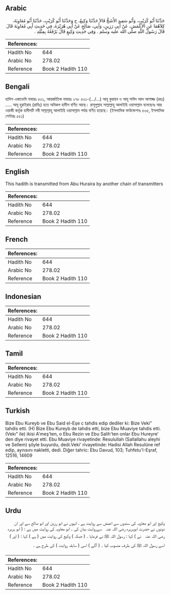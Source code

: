 ## Arabic


<div dir="rtl" lang="ar" style={{fontSize:'larger',backgroundColor:'#f8f9fa',padding:20}}>
حَدَّثَنَا أَبُو كُرَيْبٍ، وَأَبُو سَعِيدٍ الأَشَجُّ قَالاَ حَدَّثَنَا وَكِيعٌ، ح وَحَدَّثَنَا أَبُو كُرَيْبٍ، حَدَّثَنَا أَبُو مُعَاوِيَةَ، كِلاَهُمَا عَنِ الأَعْمَشِ، عَنْ أَبِي رَزِينٍ، وَأَبِي، صَالِحٍ عَنْ أَبِي هُرَيْرَةَ، فِي حَدِيثِ أَبِي مُعَاوِيَةَ قَالَ قَالَ رَسُولُ اللَّهِ صلى الله عليه وسلم ‏.‏ وَفِي حَدِيثِ وَكِيعٍ قَالَ يَرْفَعُهُ بِمِثْلِهِ ‏.‏
</div>
<div style={{backgroundColor:'#f8f9fa',padding:20, marginBottom: 10}}><table> <thead> <tr> <th>References:</th> <th></th> </tr> </thead> <tbody><tr><td>Hadith No</td><td>644</td></tr><tr><td>Arabic No</td><td>278.02</td></tr><tr><td>Reference</td><td>Book 2 Hadith 110</td></tr></tbody></table></div>

## Bengali


<div dir="ltr" lang="bn" style={{fontSize:'larger',backgroundColor:'#f8f9fa',padding:20}}>
হাদিস একাডেমি নাম্বারঃ ৫৩১, আন্তর্জাতিক নাম্বারঃ ২৭৮ ৫৩১-(.../...) আবূ কুরায়ব ও আবূ সাঈদ আল আশাজ্জ (রহঃ) ..... আবূ হুরাইরাহ (রাযিঃ) হতে অবিকল হাদীস বর্ণিত আছে। রাসূলুল্লাহ সাল্লাল্লাহু আলাইহি ওয়াসাল্লাম বলেছেনঃ আর ওয়াকী কর্তৃক হাদীসটি নবী সাল্লাল্লাহু আলাইহি ওয়াসাল্লাম পর্যন্ত বর্ণিত হয়েছে। (ইসলামিক ফাউন্ডেশনঃ ৫৩৫, ইসলামিক সেন্টারঃ ৫৫১)
</div>
<div style={{backgroundColor:'#f8f9fa',padding:20, marginBottom: 10}}><table> <thead> <tr> <th>References:</th> <th></th> </tr> </thead> <tbody><tr><td>Hadith No</td><td>644</td></tr><tr><td>Arabic No</td><td>278.02</td></tr><tr><td>Reference</td><td>Book 2 Hadith 110</td></tr></tbody></table></div>

## English


<div dir="ltr" lang="en" style={{fontSize:'larger',backgroundColor:'#f8f9fa',padding:20}}>
This hadith is transmitted from Abu Huraira by another chain of transmitters
</div>
<div style={{backgroundColor:'#f8f9fa',padding:20, marginBottom: 10}}><table> <thead> <tr> <th>References:</th> <th></th> </tr> </thead> <tbody><tr><td>Hadith No</td><td>644</td></tr><tr><td>Arabic No</td><td>278.02</td></tr><tr><td>Reference</td><td>Book 2 Hadith 110</td></tr></tbody></table></div>

## French


<div dir="ltr" lang="fr" style={{fontSize:'larger',backgroundColor:'#f8f9fa',padding:20}}>

</div>
<div style={{backgroundColor:'#f8f9fa',padding:20, marginBottom: 10}}><table> <thead> <tr> <th>References:</th> <th></th> </tr> </thead> <tbody><tr><td>Hadith No</td><td>644</td></tr><tr><td>Arabic No</td><td>278.02</td></tr><tr><td>Reference</td><td>Book 2 Hadith 110</td></tr></tbody></table></div>

## Indonesian


<div dir="ltr" lang="id" style={{fontSize:'larger',backgroundColor:'#f8f9fa',padding:20}}>

</div>
<div style={{backgroundColor:'#f8f9fa',padding:20, marginBottom: 10}}><table> <thead> <tr> <th>References:</th> <th></th> </tr> </thead> <tbody><tr><td>Hadith No</td><td>644</td></tr><tr><td>Arabic No</td><td>278.02</td></tr><tr><td>Reference</td><td>Book 2 Hadith 110</td></tr></tbody></table></div>

## Tamil


<div dir="ltr" lang="ta" style={{fontSize:'larger',backgroundColor:'#f8f9fa',padding:20}}>

</div>
<div style={{backgroundColor:'#f8f9fa',padding:20, marginBottom: 10}}><table> <thead> <tr> <th>References:</th> <th></th> </tr> </thead> <tbody><tr><td>Hadith No</td><td>644</td></tr><tr><td>Arabic No</td><td>278.02</td></tr><tr><td>Reference</td><td>Book 2 Hadith 110</td></tr></tbody></table></div>

## Turkish


<div dir="ltr" lang="tr" style={{fontSize:'larger',backgroundColor:'#f8f9fa',padding:20}}>
Bize Ebu Kureyb ve Ebu Said el-Eşe c tahdis edip dediler ki: Bize Veki" tahdis etti. (H) Bize Ebu Kureyb de tahdis etti, bize Ebu Muaviye tahdis etti. (Vekı" ile) ikisi A'meş'ten, o Ebu Rezin ve Ebu Salih'ten onlar Ebu Hureyre' den diye rivayet etti. Ebu Muaviye rivayetinde: Resulullah (Sallallahu aleyhi ve Sellem) şöyle buyurdu, dedi.Veki' rivayetinde: Hadisi Allah Resulüne ref edip, aynısını nakletti, dedi. Diğer tahric: Ebu Davud, 103; Tuhfetu'I-Eşraf, 12516, 14609
</div>
<div style={{backgroundColor:'#f8f9fa',padding:20, marginBottom: 10}}><table> <thead> <tr> <th>References:</th> <th></th> </tr> </thead> <tbody><tr><td>Hadith No</td><td>644</td></tr><tr><td>Arabic No</td><td>278.02</td></tr><tr><td>Reference</td><td>Book 2 Hadith 110</td></tr></tbody></table></div>

## Urdu


<div dir="rtl" lang="ur" style={{fontSize:'larger',backgroundColor:'#f8f9fa',padding:20}}>
وکیع اور ابو معاویہ کی سندوں سے اعمش سے روایت ہے ، انہوں نے ابو رزین اور ابو صالح سے اور ان دونوں نے حضرت ابوہریرہ ‌رضی ‌اللہ ‌عنہ ‌ ‌ سےروایت بیان کی ۔ ابو معاویہ کی روایت میں ہے : ( ابو ہریرہ ‌رضی ‌اللہ ‌عنہ ‌ ‌ نے ) کہا : رسول اللہ ﷺ نے فرمایا ۔ ( جبکہ ) وکیع کی روایت میں ( ہے ) کہا : ( اور ) اسے رسول اللہ ﷺ کی طرف منسوب کیا ۔ ( آگے ) اسی ( سابقہ روایت ) کی طرح ہے ۔
</div>
<div style={{backgroundColor:'#f8f9fa',padding:20, marginBottom: 10}}><table> <thead> <tr> <th>References:</th> <th></th> </tr> </thead> <tbody><tr><td>Hadith No</td><td>644</td></tr><tr><td>Arabic No</td><td>278.02</td></tr><tr><td>Reference</td><td>Book 2 Hadith 110</td></tr></tbody></table></div>